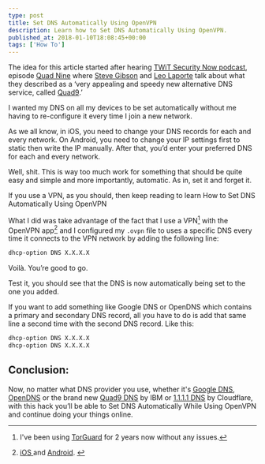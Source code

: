 ```yaml
---
type: post
title: Set DNS Automatically Using OpenVPN
description: Learn how to Set DNS Automatically Using OpenVPN.
published_at: 2018-01-10T18:08:45+00:00
tags: ['How To']
---
```


The idea for this article started after hearing [TWiT Security Now podcast][1], episode [Quad Nine][2] where [Steve Gibson][3] and [Leo Laporte][4] talk about what they described as a ‘very appealing and speedy new alternative DNS service, called [Quad9][5].’

I wanted my DNS on all my devices to be set automatically without me having to re-configure it every time I join a new network.

As we all know, in iOS, you need to change your DNS records for each and every network. On Android, you need to change your IP settings first to static then write the IP manually. After that, you’d enter your preferred DNS for each and every network.

Well, shit. This is way too much work for something that should be quite easy and simple and more importantly, automatic. As in, set it and forget it.

If you use a VPN, as you should, then keep reading to learn How to Set DNS Automatically Using OpenVPN

What I did was take advantage of the fact that I use a VPN[^fn1] with the OpenVPN app[^fn2] and I configured my `.ovpn` file to uses a specific DNS every time it connects to the VPN network by adding the following line:

```bash
dhcp-option DNS X.X.X.X
```

Voilà. You’re good to go.

Test it, you should see that the DNS is now automatically being set to the one you added.

If you want to add something like Google DNS or OpenDNS which contains a primary and secondary DNS record, all you have to do is add that same line a second time with the second DNS record. Like this:

```bash
dhcp-option DNS X.X.X.X
dhcp-option DNS X.X.X.X
```

## Conclusion:

Now, no matter what DNS provider you use, whether it's [Google DNS][6], [OpenDNS][7] or the brand new [Quad9 DNS][5] by IBM or [1.1.1.1 DNS][8] by Cloudflare, with this hack you’ll be able to Set DNS Automatically While Using OpenVPN and continue doing your things online.

[^fn1]: I've been using <a href="https://ahmetalmaz.com/recommends/torguard/">TorGuard</a> for 2 years now without any issues.

[^fn2]:
    <a href="https://itunes.apple.com/us/app/openvpn-connect/id590379981?mt=8&at=1l3v6xZ&ct=n47_inline">
    	iOS
    </a>
    and
    <a href="https://play.google.com/store/apps/details?id=net.openvpn.openvpn&hl=en">Android</a>.

[1]: https://twit.tv/shows/security-now
[2]: http://pca.st/episode/f019799b-9cd4-4e3c-8d8c-252cd1fbca7d
[3]: https://twitter.com/sggrc
[4]: https://twitter.com/leolaporte
[5]: https://www.quad9.net/
[6]: https://developers.google.com/speed/public-dns/
[7]: https://www.opendns.com/
[8]: https://1.1.1.1/
